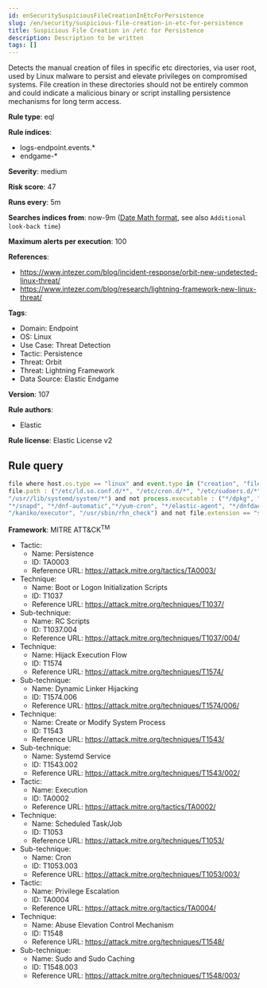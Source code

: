 ```yaml
---
id: enSecuritySuspiciousFileCreationInEtcForPersistence
slug: /en/security/suspicious-file-creation-in-etc-for-persistence
title: Suspicious File Creation in /etc for Persistence
description: Description to be written
tags: []
---
```


<div id="suspicious-file-creation-in-etc-for-persistence"></div>

Detects the manual creation of files in specific etc directories, via user root, used by Linux malware to persist and elevate privileges on compromised systems. File creation in these directories should not be entirely common and could indicate a malicious binary or script installing persistence mechanisms for long term access.

**Rule type**: eql

**Rule indices**: 

* logs-endpoint.events.*
* endgame-*

**Severity**: medium

**Risk score**: 47

**Runs every**: 5m

**Searches indices from**: now-9m ([Date Math format](((ref))/common-options.html#date-math), see also <DocLink id="enSecurityRulesUiCreate" section="set-the-rules-schedule">`Additional look-back time`</DocLink>)

**Maximum alerts per execution**: 100

**References**: 

* https://www.intezer.com/blog/incident-response/orbit-new-undetected-linux-threat/
* https://www.intezer.com/blog/research/lightning-framework-new-linux-threat/

**Tags**: 

* Domain: Endpoint
* OS: Linux
* Use Case: Threat Detection
* Tactic: Persistence
* Threat: Orbit
* Threat: Lightning Framework
* Data Source: Elastic Endgame

**Version**: 107

**Rule authors**: 

* Elastic

**Rule license**: Elastic License v2

## Rule query

```js
file where host.os.type == "linux" and event.type in ("creation", "file_create_event") and user.name == "root" and
file.path : ("/etc/ld.so.conf.d/*", "/etc/cron.d/*", "/etc/sudoers.d/*", "/etc/rc.d/init.d/*", "/etc/systemd/system/*",
"/usr//lib/systemd/system/*") and not process.executable : ("*/dpkg", "*/yum", "*/apt", "*/dnf", "*/rpm", "*/systemd",
"*/snapd", "*/dnf-automatic","*/yum-cron", "*/elastic-agent", "*/dnfdaemon-system", "*/bin/dockerd", "*/sbin/dockerd",
"/kaniko/executor", "/usr/sbin/rhn_check") and not file.extension == "swp"

```

**Framework**: MITRE ATT&CK<sup>TM</sup>

* Tactic:
    * Name: Persistence
    * ID: TA0003
    * Reference URL: https://attack.mitre.org/tactics/TA0003/
* Technique:
    * Name: Boot or Logon Initialization Scripts
    * ID: T1037
    * Reference URL: https://attack.mitre.org/techniques/T1037/
* Sub-technique:
    * Name: RC Scripts
    * ID: T1037.004
    * Reference URL: https://attack.mitre.org/techniques/T1037/004/
* Technique:
    * Name: Hijack Execution Flow
    * ID: T1574
    * Reference URL: https://attack.mitre.org/techniques/T1574/
* Sub-technique:
    * Name: Dynamic Linker Hijacking
    * ID: T1574.006
    * Reference URL: https://attack.mitre.org/techniques/T1574/006/
* Technique:
    * Name: Create or Modify System Process
    * ID: T1543
    * Reference URL: https://attack.mitre.org/techniques/T1543/
* Sub-technique:
    * Name: Systemd Service
    * ID: T1543.002
    * Reference URL: https://attack.mitre.org/techniques/T1543/002/
* Tactic:
    * Name: Execution
    * ID: TA0002
    * Reference URL: https://attack.mitre.org/tactics/TA0002/
* Technique:
    * Name: Scheduled Task/Job
    * ID: T1053
    * Reference URL: https://attack.mitre.org/techniques/T1053/
* Sub-technique:
    * Name: Cron
    * ID: T1053.003
    * Reference URL: https://attack.mitre.org/techniques/T1053/003/
* Tactic:
    * Name: Privilege Escalation
    * ID: TA0004
    * Reference URL: https://attack.mitre.org/tactics/TA0004/
* Technique:
    * Name: Abuse Elevation Control Mechanism
    * ID: T1548
    * Reference URL: https://attack.mitre.org/techniques/T1548/
* Sub-technique:
    * Name: Sudo and Sudo Caching
    * ID: T1548.003
    * Reference URL: https://attack.mitre.org/techniques/T1548/003/

